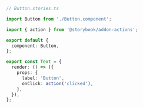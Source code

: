 ```ts
// Button.stories.ts

import Button from './Button.component';

import { action } from '@storybook/addon-actions';

export default {
  component: Button,
};

export const Text = {
  render: () => ({
    props: {
      label: 'Button',
      onClick: action('clicked'),
    },
  }),
};
```
